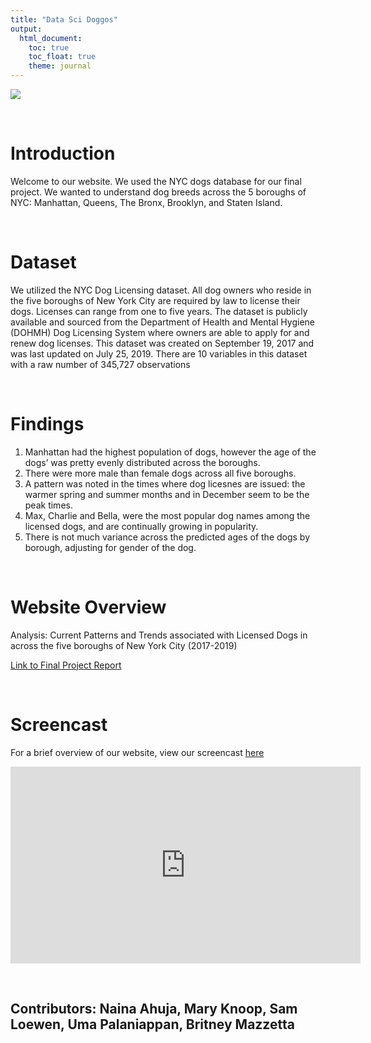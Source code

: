 ```yaml
---
title: "Data Sci Doggos"
output: 
  html_document:
    toc: true
    toc_float: true
    theme: journal
---
```


![](home_dogs.JPG)

$~$ 

# Introduction

Welcome to our website. We used the NYC dogs database for our final project. We wanted to understand dog breeds across the 5 boroughs of NYC: Manhattan, Queens, The Bronx, Brooklyn, and Staten Island. 

$~$

# Dataset

We utilized the NYC Dog Licensing dataset. All dog owners who reside in the five boroughs of New York City are required by law to license their dogs. Licenses can range from one to five years.  The dataset is publicly available and sourced from the Department of Health and Mental Hygiene (DOHMH) Dog Licensing System where owners are able to apply for and renew dog licenses. This dataset was created on September 19, 2017 and was last updated on July 25, 2019. There are 10 variables in this dataset with a raw number of 345,727 observations 

$~$

# Findings

1. Manhattan had the highest population of dogs, however the age of the dogs' was pretty evenly distributed across the boroughs.
2. There were more male than female dogs across all five boroughs.
3. A pattern was noted in the times where dog licesnes are issued: the warmer spring and summer months and in December seem to be the peak times.
4. Max, Charlie and Bella, were the most popular dog names among the licensed dogs, and are continually growing in popularity.
5. There is not much variance across the predicted ages of the dogs by borough, adjusting for gender of the dog.

$~$ 

# Website Overview

Analysis: Current Patterns and Trends  associated with Licensed Dogs in across the five boroughs of New York City (2017-2019)

[Link to Final Project Report](https://blm2156.github.io/p8105_final_project.github.io/p8105_final_project_report.html)


$~$ 

# Screencast

For a brief overview of our website, view our screencast [here](https://www.youtube.com/watch?v=2eiD24iz2wI&feature=youtu.be)

<iframe width="560" height="315" src="https://www.youtube.com/watch?v=2eiD24iz2wI&feature=youtu.be" frameborder="0" allow="accelerometer; autoplay; encrypted-media; gyroscope; picture-in-picture" allowfullscreen></iframe>


$~$

## Contributors: Naina Ahuja, Mary Knoop, Sam Loewen, Uma Palaniappan, Britney Mazzetta
